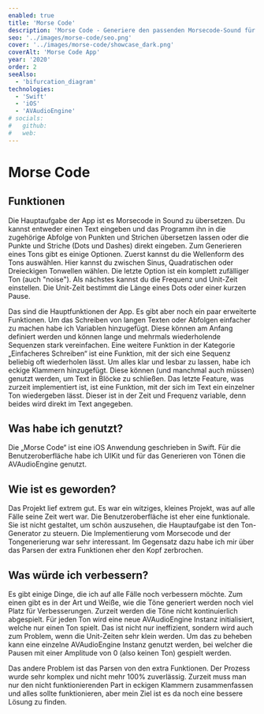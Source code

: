 ```yaml
---
enabled: true
title: 'Morse Code'
description: 'Morse Code - Generiere den passenden Morsecode-Sound für deinen Code oder sogar Text!'
seo: '../images/morse-code/seo.png'
cover: '../images/morse-code/showcase_dark.png'
coverAlt: 'Morse Code App'
year: '2020'
order: 2
seeAlso:
  - 'bifurcation_diagram'
technologies:
  - 'Swift'
  - 'iOS'
  - 'AVAudioEngine'
# socials:
#   github:
#   web:
---
```


# Morse Code

## Funktionen

Die Hauptaufgabe der App ist es Morsecode in Sound zu übersetzen. Du kannst entweder einen Text eingeben und das Programm ihn in die zugehörige Abfolge von Punkten und Strichen übersetzen lassen oder die Punkte und Striche (Dots und Dashes) direkt eingeben. Zum Generieren eines Tons gibt es einige Optionen. Zuerst kannst du die Wellenform des Tons auswählen. Hier kannst du zwischen Sinus, Quadratischen oder Dreieckigen Tonwellen wählen. Die letzte Option ist ein komplett zufälliger Ton (auch "noise"). Als nächstes kannst du die Frequenz und Unit-Zeit einstellen. Die Unit-Zeit bestimmt die Länge eines Dots oder einer kurzen Pause.

Das sind die Hauptfunktionen der App. Es gibt aber noch ein paar erweiterte Funktionen. Um das Schreiben von langen Texten oder Abfolgen einfacher zu machen habe ich Variablen hinzugefügt. Diese können am Anfang definiert werden und können lange und mehrmals wiederholende Sequenzen stark vereinfachen. Eine weitere Funktion in der Kategorie „Einfacheres Schreiben“ ist eine Funktion, mit der sich eine Sequenz beliebig oft wiederholen lässt. Um alles klar und lesbar zu lassen, habe ich eckige Klammern hinzugefügt. Diese können (und manchmal auch müssen) genutzt werden, um Text in Blöcke zu schließen.
Das letzte Feature, was zurzeit implementiert ist, ist eine Funktion, mit der sich im Text ein einzelner Ton wiedergeben lässt. Dieser ist in der Zeit und Frequenz variable, denn beides wird direkt im Text angegeben.

## Was habe ich genutzt?

Die „Morse Code“ ist eine iOS Anwendung geschrieben in Swift. Für die Benutzeroberfläche habe ich UIKit und für das Generieren von Tönen die AVAudioEngine genutzt.

## Wie ist es geworden?

Das Projekt lief extrem gut. Es war ein witziges, kleines Projekt, was auf alle Fälle seine Zeit wert war. Die Benutzeroberfläche ist eher eine funktionale. Sie ist nicht gestaltet, um schön auszusehen, die Hauptaufgabe ist den Ton-Generator zu steuern. Die Implementierung vom Morsecode und der Tongenerierung war sehr interessant. Im Gegensatz dazu habe ich mir über das Parsen der extra Funktionen eher den Kopf zerbrochen.

## Was würde ich verbessern?

Es gibt einige Dinge, die ich auf alle Fälle noch verbessern möchte. Zum einen gibt es in der Art und Weiße, wie die Töne generiert werden noch viel Platz für Verbesserungen. Zurzeit werden die Töne nicht kontinuierlich abgespielt. Für jeden Ton wird eine neue AVAudioEngine Instanz initialisiert, welche nur einen Ton spielt. Das ist nicht nur ineffizient, sondern wird auch zum Problem, wenn die Unit-Zeiten sehr klein werden. Um das zu beheben kann eine einzelne AVAudioEngine Instanz genutzt werden, bei welcher die Pausen mit einer Amplitude von 0 (also keinen Ton) gespielt werden.

Das andere Problem ist das Parsen von den extra Funktionen. Der Prozess wurde sehr komplex und nicht mehr 100% zuverlässig. Zurzeit muss man nur den nicht funktionierenden Part in eckigen Klammern zusammenfassen und alles sollte funktionieren, aber mein Ziel ist es da noch eine bessere Lösung zu finden.